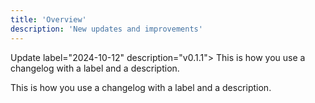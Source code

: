 ```yaml
---
title: 'Overview'
description: 'New updates and improvements'
---
```


Update label="2024-10-12" description="v0.1.1">
  This is how you use a changelog with a label 
  and a description.
</Update>

<Update label="2024-10-11" description="v0.1.0">
  This is how you use a changelog with a label 
  and a description.
</Update>